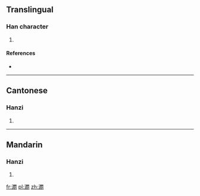 ==Translingual==

===Han character===
{{Han char|rn=85|rad=水|as=17|sn=20|four=3612<sub>1</sub>|canj=水田中弓 (EWLN)}}

# {{defn|Han|sort=水17}}

====References====
* {{Han ref|kx=0660.320|dkj=18691|dj=1070.230|hdz=31788.060|uh=7031|ud=28721|bh=F460|bd=62560}}

----

==Cantonese==

===Hanzi===
{{yue-hanzi|jyut=|y=gai3}}

# {{defn|Cantonese|sort=水17}}

----

==Mandarin==

===Hanzi===
{{cmn-hanzi|pin=[[jì]] ([[ji4]]), [[yīng]] ([[ying1]]), [[yìng]] ([[ying4]])|wg=chi<sup>4</sup>, ying<sup>1</sup>, ying<sup>4</sup>}}

# {{defn|Mandarin|sort=水17}}

[[fr:瀱]]
[[pl:瀱]]
[[zh:瀱]]